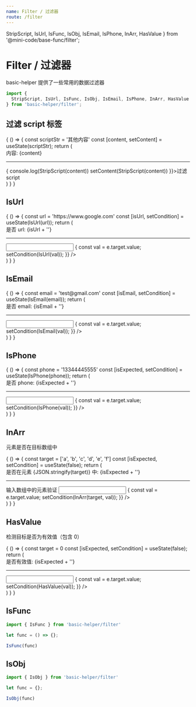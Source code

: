 ```yaml
---
name: Filter / 过滤器
route: /filter
---
```


  StripScript, IsUrl, IsFunc, IsObj, IsEmail, IsPhone, InArr, HasValue
} from '@mini-code/base-func/filter';

# Filter / 过滤器

basic-helper 提供了一些常用的数据过滤器

```js
import {
  StripScript, IsUrl, IsFunc, IsObj, IsEmail, IsPhone, InArr, HasValue
} from 'basic-helper/filter';
```

## 过滤 script 标签

<Playground>
  {
    () => {
      const scriptStr = '<span>其他内容</span><script>alert("script 标签")</script>'
      const [content, setContent] = useState(scriptStr);
      return (
        <div>
          <div>内容: {content}</div>
          <hr />
          <span className="btn theme mr10" onClick={e => {
            console.log(StripScript(content))
            setContent(StripScript(content))
          }}>过滤 script</span>
        </div>
      )
    }
  }
</Playground>

## IsUrl

<Playground>
  {
    () => {
      const url = 'https://www.google.com'
      const [isUrl, setCondition] = useState(IsUrl(url));
      return (
        <div>
          <div>是否 url: {isUrl + ''}</div>
          <hr />
          <input
            className="form-control"
            style={{width: 300}}
            defaultValue={url}
            onChange={e => {
              const val = e.target.value;
              setCondition(IsUrl(val));
            }} />
        </div>
      )
    }
  }
</Playground>

## IsEmail

<Playground>
  {
    () => {
      const email = 'test@gmail.com'
      const [isEmail, setCondition] = useState(IsEmail(email));
      return (
        <div>
          <div>是否 email: {isEmail + ''}</div>
          <hr />
          <input
            className="form-control"
            style={{width: 300}}
            defaultValue={email}
            onChange={e => {
              const val = e.target.value;
              setCondition(IsEmail(val));
            }} />
        </div>
      )
    }
  }
</Playground>

## IsPhone

<Playground>
  {
    () => {
      const phone = '13344445555'
      const [isExpected, setCondition] = useState(IsPhone(phone));
      return (
        <div>
          <div>是否 phone: {isExpected + ''}</div>
          <hr />
          <input
            className="form-control"
            style={{width: 300}}
            defaultValue={phone}
            onChange={e => {
              const val = e.target.value;
              setCondition(IsPhone(val));
            }} />
        </div>
      )
    }
  }
</Playground>

## InArr

元素是否在目标数组中

<Playground>
  {
    () => {
      const target = ['a', 'b', 'c', 'd', 'e', 'f']
      const [isExpected, setCondition] = useState(false);
      return (
        <div>
          <div>是否在元素 {JSON.stringify(target)} 中: {isExpected + ''}</div>
          <hr />
          输入数组中的元素验证 <input
            className="form-control"
            style={{width: 300}}
            onChange={e => {
              const val = e.target.value;
              setCondition(InArr(target, val));
            }} />
        </div>
      )
    }
  }
</Playground>

## HasValue

检测目标是否为有效值（包含 0）

<Playground>
  {
    () => {
      const target = 0
      const [isExpected, setCondition] = useState(false);
      return (
        <div>
          <div>是否有效值: {isExpected + ''}</div>
          <hr />
          <input
            className="form-control"
            style={{width: 300}}
            onChange={e => {
              const val = e.target.value;
              setCondition(HasValue(val));
            }} />
        </div>
      )
    }
  }
</Playground>

## IsFunc

```js
import { IsFunc } from 'basic-helper/filter'

let func = () => {};

IsFunc(func)
```

## IsObj

```js
import { IsObj } from 'basic-helper/filter'

let func = {};

IsObj(func)
```

